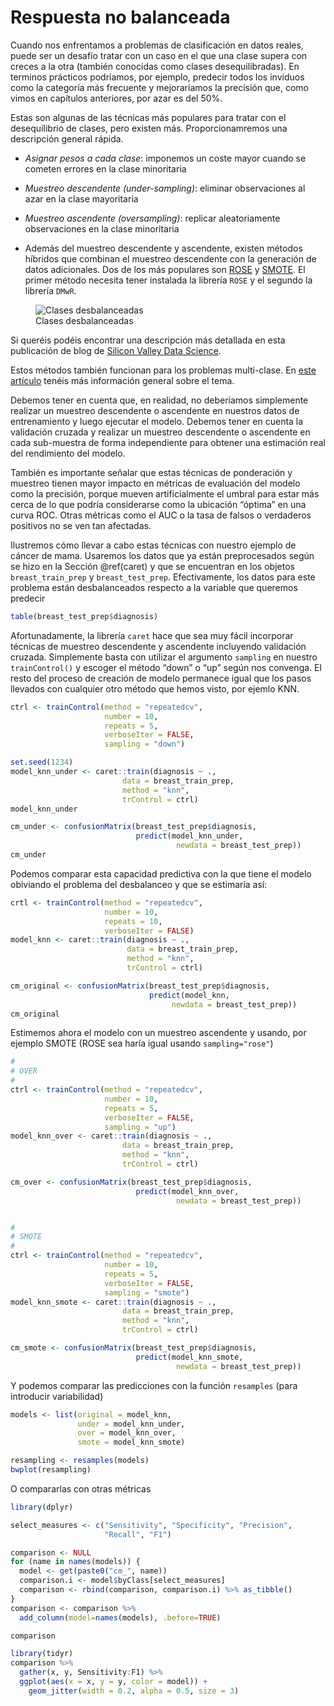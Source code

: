 # Respuesta no balanceada

Cuando nos enfrentamos a problemas de clasificación en datos reales, puede ser un desafío tratar con un caso en el que una clase supera con creces a la otra (también conocidas como clases desequilibradas). En terminos prácticos podríamos, por ejemplo, predecir todos los inviduos como la categoría más frecuente y mejoraríamos la precisión que, como vimos en capítulos anteriores, por azar es del 50%. 

Estas son algunas de las técnicas más populares para tratar con el desequilibrio de clases, pero existen más. Proporcionamremos una descripción general rápida. 


- *Asignar pesos a cada clase*: imponemos un coste mayor cuando se cometen errores en la clase minoritaria

- *Muestreo descendente (under-sampling)*: eliminar observaciones al azar en la clase mayoritaria

- *Muestreo ascendente (oversampling)*: replicar aleatoriamente observaciones en la clase minoritaria

- Además del muestreo descendente y ascendente, existen métodos híbridos que combinan el muestreo descendente con la generación de datos adicionales. Dos de los más populares son [ROSE](https://journal.r-project.org/archive/2014/RJ-2014-008/RJ-2014-008.pdf) y [SMOTE](https://www.jair.org/index.php/jair/article/view/10302). El primer método necesita tener instalada la librería `ROSE` y el segundo la librería `DMwR`.


![Clases desbalanceadas](figures/ImbalancedClasses.jpg)


Si queréis podéis encontrar una descripción más detallada en esta publicación de blog de [Silicon Valley Data Science](https://www.svds.com/learning-imbalanced-classes/).

Estos métodos también funcionan para los problemas multi-clase. En [este artículo](https://link.springer.com/article/10.1007/s13748-016-0094-0) tenéis más información general sobre el tema. 


Debemos tener en cuenta que, en realidad, no deberíamos simplemente realizar un muestreo descendente o ascendente en nuestros datos de entrenamiento y luego ejecutar el modelo. Debemos tener en cuenta la validación cruzada y realizar un muestreo descendente o ascendente en cada sub-muestra de forma independiente para obtener una estimación real del rendimiento del modelo.


También es importante señalar que estas técnicas de ponderación y muestreo tienen mayor impacto en métricas de evaluación del modelo como la precisión, porque mueven artificialmente el umbral para estar más cerca de lo que podría considerarse como la ubicación "óptima" en una curva ROC. Otras métricas como el AUC o la tasa de falsos o verdaderos positivos no se ven tan afectadas. 


Ilustremos cómo llevar a cabo estas técnicas con nuestro ejemplo de cáncer de mama. Usaremos los datos que ya están preprocesados según se hizo en la Sección \@ref(caret) y que se encuentran en los objetos `breast_train_prep` y `breast_test_prep`. Efectivamente, los datos para este problema están desbalanceados respecto a la variable que queremos predecir

```r
table(breast_test_prep$diagnosis)
```

Afortunadamente, la librería `caret` hace que sea muy fácil incorporar técnicas de muestreo descendente y ascendente incluyendo validación cruzada. Simplemente basta con utilizar el argumento `sampling` en nuestro `trainControl()` y escoger el método "down" o "up" según nos convenga. El resto del proceso de creación de modelo permanece igual que los pasos llevados con cualquier otro método que hemos visto, por ejemlo KNN.


```r
ctrl <- trainControl(method = "repeatedcv", 
                     number = 10, 
                     repeats = 5, 
                     verboseIter = FALSE,
                     sampling = "down")

set.seed(1234)
model_knn_under <- caret::train(diagnosis ~ .,
                         data = breast_train_prep,
                         method = "knn",
                         trControl = ctrl)
model_knn_under

```


```r
cm_under <- confusionMatrix(breast_test_prep$diagnosis,
                            predict(model_knn_under, 
                                     newdata = breast_test_prep))
cm_under
```

Podemos comparar esta capacidad predictiva con la que tiene el modelo obiviando el problema del desbalanceo y que se estimaría así:

```r
crtl <- trainControl(method = "repeatedcv",
                     number = 10,  
                     repeats = 10,
                     verboseIter = FALSE)
model_knn <- caret::train(diagnosis ~ .,
                          data = breast_train_prep,
                          method = "knn",
                          trControl = ctrl)
```


```r
cm_original <- confusionMatrix(breast_test_prep$diagnosis,
                               predict(model_knn, 
                                    newdata = breast_test_prep))
cm_original
```


Estimemos ahora el modelo con un muestreo ascendente y usando, por ejemplo SMOTE   (ROSE sea haría igual usando `sampling="rose"`)


```r
#
# OVER
#
ctrl <- trainControl(method = "repeatedcv", 
                     number = 10, 
                     repeats = 5, 
                     verboseIter = FALSE,
                     sampling = "up")
model_knn_over <- caret::train(diagnosis ~ .,
                         data = breast_train_prep,
                         method = "knn",
                         trControl = ctrl)

cm_over <- confusionMatrix(breast_test_prep$diagnosis,
                            predict(model_knn_over, 
                                     newdata = breast_test_prep))


#
# SMOTE
#
ctrl <- trainControl(method = "repeatedcv", 
                     number = 10, 
                     repeats = 5, 
                     verboseIter = FALSE,
                     sampling = "smote")
model_knn_smote <- caret::train(diagnosis ~ .,
                         data = breast_train_prep,
                         method = "knn",
                         trControl = ctrl)

cm_smote <- confusionMatrix(breast_test_prep$diagnosis,
                            predict(model_knn_smote, 
                                     newdata = breast_test_prep))
```


Y podemos comparar las predicciones con la función `resamples` (para introducir variabilidad)


```r
models <- list(original = model_knn,
               under = model_knn_under,
               over = model_knn_over,
               smote = model_knn_smote)

resampling <- resamples(models)
bwplot(resampling)
```

O compararlas con otras métricas


```r
library(dplyr)

select_measures <- c("Sensitivity", "Specificity", "Precision",
                     "Recall", "F1")

comparison <- NULL
for (name in names(models)) {
  model <- get(paste0("cm_", name))
  comparison.i <- model$byClass[select_measures]
  comparison <- rbind(comparison, comparison.i) %>% as_tibble()
}
comparison <- comparison %>% 
  add_column(model=names(models), .before=TRUE)

comparison

library(tidyr)
comparison %>%
  gather(x, y, Sensitivity:F1) %>%
  ggplot(aes(x = x, y = y, color = model)) +
    geom_jitter(width = 0.2, alpha = 0.5, size = 3)
```

